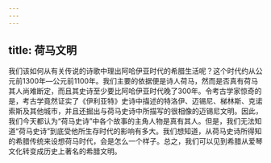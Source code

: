 ```yaml
---
---
---
```

title: 荷马文明
---




我们该如何从有关传说的诗歌中理出阿哈伊亚时代的希腊生活呢？这个时代约从公元前1300年—公元前1100年。我们主要的依据便是诗人荷马，然而是否真有荷马其人尚难断定，而且其史诗至少要比阿哈伊亚时代晚了300年。令考古学家惊奇的是，考古学竟然证实了《伊利亚特》史诗中描述的特洛伊、迈锡尼、梯林斯、克诺索斯及其他城市，并且还掘出与荷马史诗中所描写的很相像的迈锡尼文明。因此，我们今天都认为“荷马史诗”中各个故事的主角人物是真有其人。但是，我们无法知道“荷马史诗”到底受他所生存时代的影响有多大。我们想知道，从荷马史诗所得知的希腊传统来设想荷马时代，会是怎么一个样子。总之，我们可以见到希腊从爱琴文化转变成历史上著名的希腊文明。